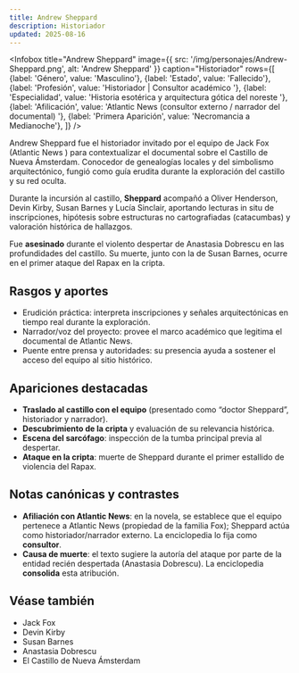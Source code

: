 ```yaml
---
title: Andrew Sheppard
description: Historiador
updated: 2025-08-16
---
```





<Infobox
  title="Andrew Sheppard"
  image={{ src: '/img/personajes/Andrew-Sheppard.png', alt: 'Andrew Sheppard' }}
  caption="Historiador"
  rows={[
    {label: 'Género', value: 'Masculino'},
    {label: 'Estado', value: 'Fallecido'},
    {label: 'Profesión', value: 'Historiador | Consultor académico  '},
    {label: 'Especialidad', value: 'Historia esotérica y arquitectura gótica del noreste '},
    {label: 'Afilicación', value: 'Atlantic News (consultor externo / narrador del documental) '},
    {label: 'Primera Aparición', value: 'Necromancia a Medianoche'},
  ]}
/>


Andrew Sheppard fue el historiador invitado por el equipo de <Link to="/CrSaSo/personajes/Jack%20Fox">Jack Fox</Link> (<Link to="/CrSaSo/lugares/Atlantic%20News">Atlantic News </Link>) para contextualizar el documental sobre el <Link to="/CrSaSo/lugares/El%20Castillo%20de%20Nueva%20Ámsterdam">Castillo de Nueva Ámsterdam</Link>. Conocedor de genealogías locales y del simbolismo arquitectónico, fungió como guía erudita durante la exploración del castillo y su red oculta.

Durante la incursión al castillo, **Sheppard** acompañó a <Link to="/CrSaSo/personajes/Oliver%20Henderson">Oliver Henderson</Link>, <Link to="/CrSaSo/personajes/Devin%20Kirby">Devin Kirby</Link>, <Link to="/CrSaSo/personajes/Susan%20Barnes">Susan Barnes</Link> y <Link to="/CrSaSo/personajes/Lucia%20Sinclair">Lucía Sinclair</Link>, aportando lecturas in situ de inscripciones, hipótesis sobre estructuras no cartografiadas (catacumbas) y valoración histórica de hallazgos.

Fue **asesinado** durante el violento despertar de <Link to="/CrSaSo/personajes/Anastasia%20Dobrescu">Anastasia Dobrescu</Link> en las profundidades del castillo. Su muerte, junto con la de Susan Barnes, ocurre en el primer ataque del Rapax en la cripta.

## Rasgos y aportes
- Erudición práctica: interpreta inscripciones y señales arquitectónicas en tiempo real durante la exploración.
- Narrador/voz del proyecto: provee el marco académico que legitima el documental de Atlantic News.
- Puente entre prensa y autoridades: su presencia ayuda a sostener el acceso del equipo al sitio histórico.

## Apariciones destacadas
- **Traslado al castillo con el equipo** (presentado como “doctor Sheppard”, historiador y narrador).
- **Descubrimiento de la cripta** y evaluación de su relevancia histórica.
- **Escena del sarcófago**: inspección de la tumba principal previa al despertar.
- **Ataque en la cripta**: muerte de Sheppard durante el primer estallido de violencia del Rapax.

## Notas canónicas y contrastes
- **Afiliación con Atlantic News**: en la novela, se establece que el equipo pertenece a Atlantic News (propiedad de la familia Fox); Sheppard actúa como historiador/narrador externo. La enciclopedia lo fija como **consultor**.
- **Causa de muerte**: el texto sugiere la autoría del ataque por parte de la entidad recién despertada (Anastasia Dobrescu). La enciclopedia **consolida** esta atribución.

## Véase también
- <Link to="/CrSaSo/personajes/Jack%20Fox">Jack Fox</Link>
- <Link to="/CrSaSo/personajes/Devin%20Kirby">Devin Kirby</Link>
- <Link to="/CrSaSo/personajes/Susan%20Barnes">Susan Barnes</Link>
- <Link to="/CrSaSo/personajes/Anastasia%20Dobrescu">Anastasia Dobrescu</Link>
- <Link to="/CrSaSo/lugares/El%20Castillo%20de%20Nueva%20Ámsterdam">El Castillo de Nueva Ámsterdam</Link>
